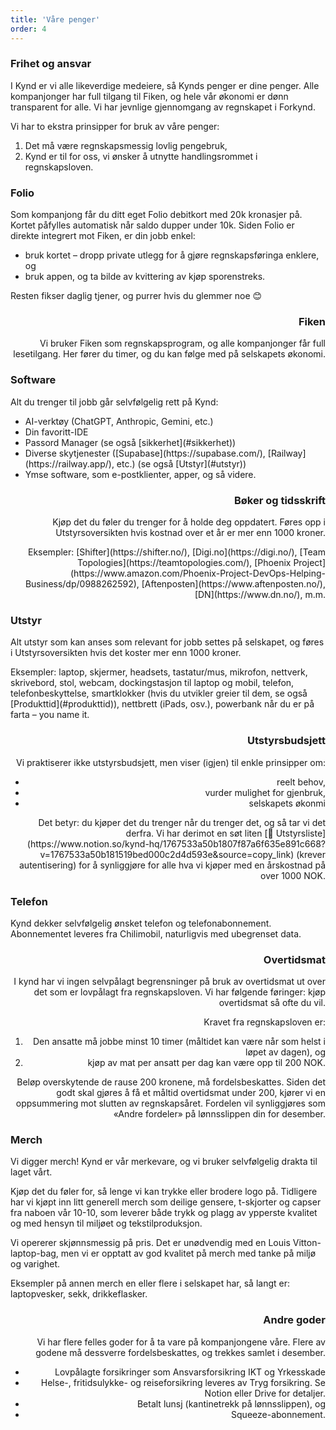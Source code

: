 ```yaml
---
title: 'Våre penger'
order: 4
---
```



<Prose align="left" wide="true">
  <h3 id="frihet-og-ansvar">Frihet og ansvar</h3>
  <p>
    I Kynd er vi alle likeverdige medeiere, så Kynds penger er dine penger. Alle kompanjonger har
    full tilgang til Fiken, og hele vår økonomi er dønn transparent for alle. Vi har jevnlige
    gjennomgang av regnskapet i Forkynd.
  </p>
  <p>
    Vi har to ekstra prinsipper for bruk av våre penger:
    <ol>
      <li>Det må være regnskapsmessig lovlig pengebruk,</li>
      <li>Kynd er til for oss, vi ønsker å utnytte handlingsrommet i regnskapsloven.</li>
    </ol>
  </p>
</Prose>

<Prose align="left" wide="true">
  <h3 id="folio">Folio</h3>
  <p>
    Som kompanjong får du ditt eget Folio debitkort med 20k kronasjer på. Kortet påfylles automatisk
    når saldo dupper under 10k. Siden Folio er direkte integrert mot Fiken, er din jobb enkel:
    <ul>
      <li>bruk kortet – dropp private utlegg for å gjøre regnskapsføringa enklere, og</li>
      <li>bruk appen, og ta bilde av kvittering av kjøp sporenstreks.</li>
    </ul>
  </p>
  <p>Resten fikser daglig tjener, og purrer hvis du glemmer noe 😊</p>
</Prose>

<Prose align="right" wide="true">
  <h3 id="fiken">Fiken</h3>
  <p>
    Vi bruker Fiken som regnskapsprogram, og alle kompanjonger får full lesetilgang. Her fører du
    timer, og du kan følge med på selskapets økonomi.
  </p>
</Prose>

<Prose align="left" wide="true">
  <h3 id="software">Software</h3>
  <p>
    Alt du trenger til jobb går selvfølgelig rett på Kynd:
    <ul>
      <li>AI-verktøy (ChatGPT, Anthropic, Gemini, etc.)</li>
      <li>Din favoritt-IDE</li>
      <li>Passord Manager (se også [sikkerhet](#sikkerhet))</li>
      <li>
        Diverse skytjenester ([Supabase](https://supabase.com/), [Railway](https://railway.app/),
        etc.) (se også [Utstyr](#utstyr))
      </li>
      <li>Ymse software, som e-postklienter, apper, og så videre.</li>
    </ul>
  </p>
</Prose>

<Prose align="right" wide="true">
  <h3 id="boker-og-tidsskrift">Bøker og tidsskrift</h3>
  <p>
    Kjøp det du føler du trenger for å holde deg oppdatert. Føres opp i Utstyrsoversikten hvis
    kostnad over et år er mer enn 1000 kroner.
  </p>
  <p>
    Eksempler: [Shifter](https://shifter.no/), [Digi.no](https://digi.no/), [Team
    Topologies](https://teamtopologies.com/), [Phoenix
    Project](https://www.amazon.com/Phoenix-Project-DevOps-Helping-Business/dp/0988262592),
    [Aftenposten](https://www.aftenposten.no/), [DN](https://www.dn.no/), m.m.
  </p>
</Prose>

<Prose align="left" wide="true">
  <h3 id="utstyr">Utstyr</h3>
  <p>
    Alt utstyr som kan anses som relevant for jobb settes på selskapet, og føres i Utstyrsoversikten
    hvis det koster mer enn 1000 kroner.
  </p>
  <p>
    Eksempler: laptop, skjermer, headsets, tastatur/mus, mikrofon, nettverk, skrivebord, stol,
    webcam, dockingstasjon til laptop og mobil, telefon, telefonbeskyttelse, smartklokker (hvis du
    utvikler greier til dem, se også [Produkttid](#produkttid)), nettbrett (iPads, osv.), powerbank
    når du er på farta – you name it.
  </p>
</Prose>

<Prose align="right" wide="true">
  <h3 id="utstyrsbudsjett">Utstyrsbudsjett</h3>
  <p>
    Vi praktiserer ikke utstyrsbudsjett, men viser (igjen) til enkle prinsipper om:
    <ul>
      <li>reelt behov,</li>
      <li>vurder mulighet for gjenbruk,</li>
      <li>selskapets økonmi</li>
    </ul>
  </p>
  <p>
    Det betyr: du kjøper det du trenger når du trenger det, og så tar vi det derfra. Vi har derimot
    en søt liten [👑
    Utstyrsliste](https://www.notion.so/kynd-hq/1767533a50b1807f87a6f635e891c668?v=1767533a50b181519bed000c2d4d593e&source=copy_link)
    (krever autentisering) for å synliggjøre for alle hva vi kjøper med en årskostnad på over 1000
    NOK.
  </p>
</Prose>

<Prose align="left" wide="true">
  <h3 id="telefon">Telefon</h3>
  <p>
    Kynd dekker selvfølgelig ønsket telefon og telefonabonnement. Abonnementet leveres fra
    Chilimobil, naturligvis med ubegrenset data.
  </p>
</Prose>

<Prose align="right" wide="true">
  <h3 id="overtidsmat">Overtidsmat</h3>
  <p>
    I kynd har vi ingen selvpålagt begrensninger på bruk av overtidsmat ut over det som er lovpålagt
    fra regnskapsloven. Vi har følgende føringer: kjøp overtidsmat så ofte du vil.
  </p>
  <p>
    Kravet fra regnskapsloven er:
    <ol>
      <li>
        Den ansatte må jobbe minst 10 timer (måltidet kan være når som helst i løpet av dagen), og
      </li>
      <li>kjøp av mat per ansatt per dag kan være opp til 200 NOK.</li>
    </ol>
  </p>
  <p>
    Beløp overskytende de rause 200 kronene, må fordelsbeskattes. Siden det godt skal gjøres å få et
    måltid overtidsmat under 200, kjører vi en oppsummering mot slutten av regnskapsåret. Fordelen
    vil synliggjøres som «Andre fordeler» på lønnsslippen din for desember.
  </p>
</Prose>

<Prose align="left" wide="true">
  <h3 id="merch">Merch</h3>
  <p>Vi digger merch! Kynd er vår merkevare, og vi bruker selvfølgelig drakta til laget vårt.</p>
  <p>
    Kjøp det du føler for, så lenge vi kan trykke eller brodere logo på. Tidligere har vi kjøpt inn
    litt generell merch som deilige gensere, t-skjorter og capser fra naboen vår 10-10, som leverer
    både trykk og plagg av ypperste kvalitet og med hensyn til miljøet og tekstilproduksjon.
  </p>
  <p>
    Vi opererer skjønnsmessig på pris. Det er unødvendig med en Louis Vitton-laptop-bag, men vi er
    opptatt av god kvalitet på merch med tanke på miljø og varighet.
  </p>
  <p>
    Eksempler på annen merch en eller flere i selskapet har, så langt er: laptopvesker, sekk,
    drikkeflasker.
  </p>
</Prose>

<Prose align="right" wide="true">
  <h3 id="andre-goder">Andre goder</h3>
  <p>
    Vi har flere felles goder for å ta vare på kompanjongene våre. Flere av godene må dessverre
    fordelsbeskattes, og trekkes samlet i desember.
    <ul>
      <li>Lovpålagte forsikringer som Ansvarsforsikring IKT og Yrkesskade</li>
      <li>
        Helse-, fritidsulykke- og reiseforsikring leveres av Tryg forsikring. Se Notion eller Drive
        for detaljer.
      </li>
      <li>Betalt lunsj (kantinetrekk på lønnsslippen), og</li>
      <li>Squeeze-abonnement.</li>
    </ul>
  </p>
</Prose>
